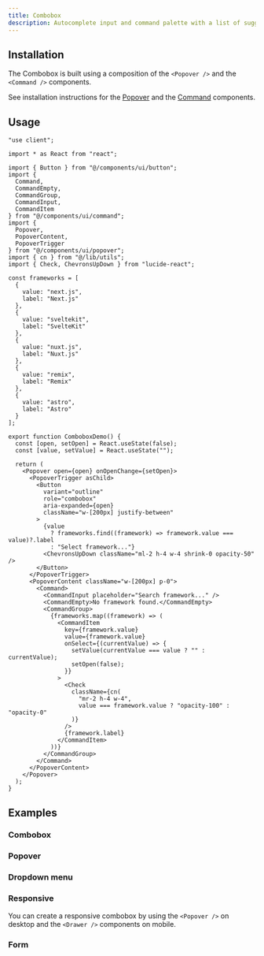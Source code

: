 ```yaml
---
title: Combobox
description: Autocomplete input and command palette with a list of suggestions.
---
```


<ComponentPreview name="combobox-demo" />

## Installation

The Combobox is built using a composition of the `<Popover />` and the `<Command />` components.

See installation instructions for the [Popover](/docs/components/popover#installation) and the [Command](/docs/components/command#installation) components.

## Usage

```tsx
"use client";

import * as React from "react";

import { Button } from "@/components/ui/button";
import {
  Command,
  CommandEmpty,
  CommandGroup,
  CommandInput,
  CommandItem
} from "@/components/ui/command";
import {
  Popover,
  PopoverContent,
  PopoverTrigger
} from "@/components/ui/popover";
import { cn } from "@/lib/utils";
import { Check, ChevronsUpDown } from "lucide-react";

const frameworks = [
  {
    value: "next.js",
    label: "Next.js"
  },
  {
    value: "sveltekit",
    label: "SvelteKit"
  },
  {
    value: "nuxt.js",
    label: "Nuxt.js"
  },
  {
    value: "remix",
    label: "Remix"
  },
  {
    value: "astro",
    label: "Astro"
  }
];

export function ComboboxDemo() {
  const [open, setOpen] = React.useState(false);
  const [value, setValue] = React.useState("");

  return (
    <Popover open={open} onOpenChange={setOpen}>
      <PopoverTrigger asChild>
        <Button
          variant="outline"
          role="combobox"
          aria-expanded={open}
          className="w-[200px] justify-between"
        >
          {value
            ? frameworks.find((framework) => framework.value === value)?.label
            : "Select framework..."}
          <ChevronsUpDown className="ml-2 h-4 w-4 shrink-0 opacity-50" />
        </Button>
      </PopoverTrigger>
      <PopoverContent className="w-[200px] p-0">
        <Command>
          <CommandInput placeholder="Search framework..." />
          <CommandEmpty>No framework found.</CommandEmpty>
          <CommandGroup>
            {frameworks.map((framework) => (
              <CommandItem
                key={framework.value}
                value={framework.value}
                onSelect={(currentValue) => {
                  setValue(currentValue === value ? "" : currentValue);
                  setOpen(false);
                }}
              >
                <Check
                  className={cn(
                    "mr-2 h-4 w-4",
                    value === framework.value ? "opacity-100" : "opacity-0"
                  )}
                />
                {framework.label}
              </CommandItem>
            ))}
          </CommandGroup>
        </Command>
      </PopoverContent>
    </Popover>
  );
}
```

## Examples

### Combobox

<ComponentPreview name="combobox-demo" />

### Popover

<ComponentPreview name="combobox-popover" />

### Dropdown menu

<ComponentPreview name="combobox-dropdown-menu" />

### Responsive

You can create a responsive combobox by using the `<Popover />` on desktop and the `<Drawer />` components on mobile.

<ComponentPreview name="combobox-responsive" />

### Form

<ComponentPreview name="combobox-form" />
